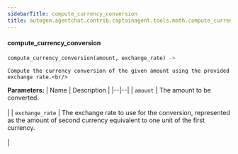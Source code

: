 ```yaml
---
sidebarTitle: compute_currency_conversion
title: autogen.agentchat.contrib.captainagent.tools.math.compute_currency_conversion.compute_currency_conversion
---
```


<code class="doc-symbol doc-symbol-heading doc-symbol-function"></code>
#### compute_currency_conversion

```python
compute_currency_conversion(amount, exchange_rate) -> 
```

    Compute the currency conversion of the given amount using the provided exchange rate.<br/>

<b>Parameters:</b>
| Name | Description |
|--|--|
| `amount` | The amount to be converted.<br/><br/> |
| `exchange_rate` | The exchange rate to use for the conversion, represented as the amount of second currency equivalent to one unit of the first currency.<br/><br/> |

<br />